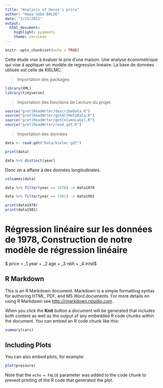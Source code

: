 ```yaml
---
title: "Analysis of House's price"
author: "Hawa Sébo BALDE"
date: "2/25/2021"
output: 
  html_document: 
    highlight: pygments
    theme: cerulean
---
```



```r
knitr::opts_chunk$set(echo = TRUE)
```

Cette étude vise à évaluer le prix d'une maison. Une analyse économétrique qui vise à appliquer 
un modèle de regression linéaire. La base de données utilisée est celle de KIELMC.

> Importation des packages

```r
library(XML)
library(tidyverse)
```


> Importation des fonctions de Lecture du projet

```r
source("gretlReadWrter/describeData.R")
source("gretlReadWrter/getAllMetaData.R")
source("gretlReadWrter/getColumnLabel.R")
source("gretlReadWrter/read_gdt.R")

```

> Importation des données

```r
data <- read.gdt("Data/kielmc.gdt")

print(data)

```
```r
data %>% distinct(year)


```

Donc on a affaire à des données longitudinales.

```r
colnames(data)

```

```r

data %>% filter(year == 1978) -> data1978

data %>% filter(year == 1981) -> data1981

print(data1978)
print(data1981)
```

# Régression linéaire sur les données de 1978, Construction de notre modèle de régression linéaire

$ price = \beta_1 year + \beta_2 age + \beta_3 nbh + \beta_4 intst$

## R Markdown

This is an R Markdown document. Markdown is a simple formatting syntax for authoring HTML, PDF, and MS Word documents. For more details on using R Markdown see <http://rmarkdown.rstudio.com>.

When you click the **Knit** button a document will be generated that includes both content as well as the output of any embedded R code chunks within the document. You can embed an R code chunk like this:

```r
summary(cars)
```

## Including Plots

You can also embed plots, for example:

```r
plot(pressure)
```

Note that the `echo = FALSE` parameter was added to the code chunk to prevent printing of the R code that generated the plot.
